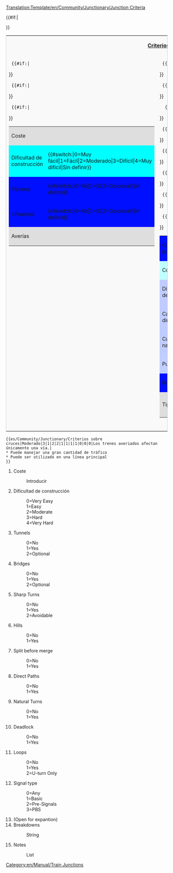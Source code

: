 <noinclude>[[Translation:Template/en/Community/Junctionary/Junction Criteria]]</noinclude><noinclude>{{es/Traducción|Template:en/Community/Junctionary/Junction Criteria|0}}</noinclude><includeonly>
<table style='border: 1px solid #ccc;background-color: #f9f9f9;'>
<tr><th colspan='2'>[[es/Community/Junctionary/Criterios sobre cruces|Criterios sobre cruces]]</th></tr>
<tr><td width='50%' valign='top'>
<table border='0' width='100%'>
  <tr bgcolor='#DEDEDE'><td>Coste</td><td>{{{1}}}</td></tr>
  {{#if:{{{2}}}|<tr bgcolor='#{{#switch:{{{2}}}|0=99FF99|1=CCFF99|2=FFFF99|3=FFCC99|4=FF9999|FFFFFF}}'>
  <td>Dificultad de construcción</td><td>{{#switch:{{{2}}}|0=Muy fácil|1=Fácil|2=Moderado|3=Difícil|4=Muy difícil|Sin definir}}</td></tr>}}
  {{#if:{{{3}}}|<tr bgcolor='#{{#switch:{{{3}}}|0=CCFFCC|1=FFCCCC|2=FFFFCC|FFFFFF}}'>
  <td>Túneles</td><td>{{#switch:{{{3}}}|0=No|1=Sí|2=Opcional|Sin definir}}</td></tr>}}
  {{#if:{{{4}}}|<tr bgcolor='#{{#switch:{{{4}}}|0=CCFFCC|1=FFCCCC|2=FFFFCC|FFFFFF}}'>
  <td>>Puentes</td><td>{{#switch:{{{4}}}|0=No|1=Sí|2=Opcional|Sin definir}}</td></tr>}}
  <tr bgcolor='#DEDEDE'><td colspan='2'>Averías<br/>{{{14}}}</td></tr>
</table>
</td><td width='50%' valign='top'>
<table border='0' width='100%'>
  {{#if:{{{5}}}|<tr bgcolor='#{{#switch:{{{5}}}|0=CCFFCC|1=FFCCCC|2=FFFFCC|FFFFFF}}'>
  <td>Curvas pronunciadas</td><td>{{#switch:{{{5}}}|0=No|1=Sí|2=Evitables|Sin definir}}</td></tr>}}
  {{#if:{{{6}}}|<tr bgcolor='#{{#switch:{{{6}}}|0=CCFFCC|1=FFCCCC|FFFFFF}}'>
  <td>Colinas</td><td>{{#switch:{{{6}}}|0=No|1=Sí|Sin definir}}</td></tr>}}
   {{#if:{{{7}}}|<tr bgcolor='#{{#switch:{{{7}}}|0=FFCCCC|1=CCFFCC|FFFFFF}}'>
  <td>Dividir antes de juntar</td><td>{{#switch:{{{7}}}|0=No|1=Sí|Sin definir}}</td></tr>}}
  {{#if:{{{8}}}|<tr bgcolor='#{{#switch:{{{8}}}|0=FFCCCC|1=CCFFCC|FFFFFF}}'>
  <td>Caminos directos</td><td>{{#switch:{{{8}}}|0=No|1=Sí|Sin definir}}</td></tr>}}
  {{#if:{{{9}}}|<tr bgcolor='#{{#switch:{{{9}}}|0=FFCCCC|1=CCFFCC|FFFFFF}}'>
  <td>Curvas naturales</td><td>{{#switch:{{{9}}}|0=No|1=Sí|Sin definir}}</td></tr>}}
  {{#if:{{{10}}}|<tr bgcolor='#{{#switch:{{{10}}}|0=CCFFCC|1=FFCCCC|FFFFFF}}'>
  <td>Punto muerto</td><td>{{#switch:{{{10}}}|0=No|1=Sí|Sin definir}}</td></tr>}}
  {{#if:{{{11}}}|<tr bgcolor='#{{#switch:{{{11}}}|0=CCFFCC|1=FFCCCC|2=CCFFCC|FFFFFF}}'>
  <td>Bucles</td><td>{{#switch:{{{11}}}|0=No|1=Sí|2=Solo giro en U|Sin definir}}</td></tr>}}
  {{#if:{{{12}}}|<tr bgcolor='#DEDEDE'><td>Tipo de señal</td>
  <td>{{#switch:{{{12}}}|0=Cualquiera|1=Básicas|2=Previas|3=PBS|Sin definir}}</td></tr>}}
</table>
</td></tr>
{{#if:{{{15}}}|<tr><td colspan='2'>{{{15}}}</td></tr>}}
</table>
</includeonly>
<noinclude>
{{es/Community/Junctionary/Criterios sobre cruces|Moderado|3|1|2|2|1|1|1|1|0|0|0|Los trenes averiados afectan únicamente una vía.|
* Puede manejar una gran cantidad de tráfico
* Puede ser utilizado en una línea principal
}}
<pre>{{es/Community/Junctionary/Criterios sobre cruces|Moderado|3|1|2|2|1|1|1|1|0|0|0|Los trenes averiados afectan únicamente una vía.|
* Puede manejar una gran cantidad de tráfico
* Puede ser utilizado en una línea principal
}}</pre>
#Coste
#:Introducir
#Dificultad de construcción
#:0=Very Easy
#:1=Easy
#:2=Moderate
#:3=Hard
#:4=Very Hard
#Tunnels
#:0=No
#:1=Yes
#:2=Optional
#Bridges
#:0=No
#:1=Yes
#:2=Optional
#Sharp Turns
#:0=No
#:1=Yes
#:2=Avoidable
#Hills
#:0=No
#:1=Yes
#Split before merge
#:0=No
#:1=Yes
#Direct Paths
#:0=No
#:1=Yes
#Natural Turns
#:0=No
#:1=Yes
#Deadlock
#:0=No
#:1=Yes
#Loops
#:0=No
#:1=Yes
#:2=U-turn Only
#Signal type
#:0=Any
#:1=Basic
#:2=Pre-Signals
#:3=PBS
# (Open for expantion)
#Breakdowns
#:String
#Notes
#:List

[[Category:en/Manual/Train Junctions]]
</noinclude>